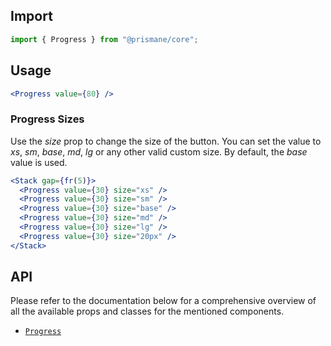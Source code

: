 ## Import

```js
import { Progress } from "@prismane/core";
```

## Usage

```jsx preview
<Progress value={80} />
```

### Progress Sizes

Use the _size_ prop to change the size of the button. You can set the value to _xs_, _sm_, _base_, _md_, _lg_ or any other valid custom size. By default, the _base_ value is used.

```jsx preview
<Stack gap={fr(5)}>
  <Progress value={30} size="xs" />
  <Progress value={30} size="sm" />
  <Progress value={30} size="base" />
  <Progress value={30} size="md" />
  <Progress value={30} size="lg" />
  <Progress value={30} size="20px" />
</Stack>
```

## API

Please refer to the documentation below for a comprehensive overview of all the available props and classes for the mentioned components.

- [`Progress`](/docs/components-api/progress-api)
